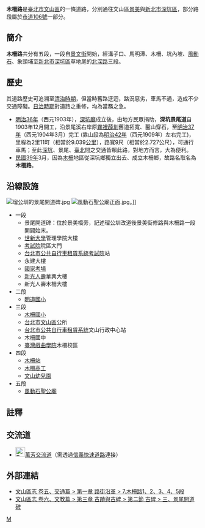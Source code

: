 {{Infobox TwRoad2
|bgcolorh=DARKGREEN
|colorh=white
|name=木柵路
|enname=MuZha Rd.
|level=部分路段屬{{Jct|country=TWN|CH|106}}，其餘為市區道路
|length=
|sec=一～五段
|speedhigh=40
|lastext=
|line=一～二段、四～五段：雙向各二車道<br/>三段：雙向各一車道
|start= [[景美街|景美街]]、[[景興路|景興路]]
|end= [[北深路|北深路三段]]
|junc=[[興隆路|興隆路四段]]、[[辛亥路|辛亥路六段]]、[[木新路|木新路一段]]、[[秀明路|秀明路一段]]、[[和平東路|和平東路四段]]
|img=
|cap=
|size=
|left=[[景美街|景美街]]
|right=[[北深路|北深路三段]]
|leftdirection=W
|rightdirection=E
|leftend=Y
|SN=
|SNtype=
|SNNum=
|SN2=
|SN2type=
|SN2Num=
|SN3=
|SN3type=
|SN3Num=
}}
'''木柵路'''是[[臺北市|臺北市]][[文山區|文山區]]的一條道路，分別通往文山區[[景美|景美]]與[[新北市|新北市]][[深坑區|深坑區]]，部分路段屬於[[市道106號|市道106號]]一部分。

==簡介==
'''木柵路'''共分有五段，一段自[[景文街|景文街]]開始，經溝子口、馬明潭、木柵、坑內坡、[[風動石|風動石]]、象頭埔至[[新北市|新北市]][[深坑區|深坑區]]草地尾的[[北深路|北深路]]三段。

==歷史==
其道路歷史可追溯至[[清治時期|清治時期]]，但當時舊路迂迴，路況惡劣，車馬不通，造成不少交通障礙。[[台灣日治時期|日治時期]]對道路之重修，均為當務之急。
*[[明治|明治36年]]（西元1903年），[[深坑廳|深坑廳]]成立後，由地方民眾捐助，'''深坑景尾道'''自1903年12月開工，沿景尾溪右岸原[[霧裡薜圳|霧裡薜圳]]舊道拓寬、鑿山穿石，至[[明治|明治37年]]（西元1904年3月）完工 (靠山段為[[明治|明治42年]]（西元1909年）左右完工)，里程為2里11町（相當於9.039[[公里|公里]]），路寬9尺（相當於2.727公尺），可通行車馬；至此[[深坑區|深坑]]、景尾、[[臺北市|臺北]]間之交通皆賴此路，對地方而言，大為便利{{notetag|根據《深坑廳第2統計書》，[[深坑廳|深坑廳]]編，〈管內狀況及沿革〉，第15：道路交通，頁23。平地路寬9公尺較沒問題；山地則因地形限制，只能寬5公尺。}}。
*[[民國39年|民國39年]]3月，因為[[木柵|木柵]]地區從深坑鄉獨立出去、成立木柵鄉，故路名取名為'''木柵路'''。

==沿線設施==
[[File:瑠公圳的景尾開道碑.jpg|thumb]]
[[File:風動石聖公廟正面.jpg|thumb]]。]]
*一段
**景尾開道碑：位於景美橋旁，記述瑠公圳改道後景美街修路與木柵路一段開闢始末。
**[[世新大學|世新大學]]管理學院大樓
**[[考試院|考試院]]院區大門
**[[台北市公共自行車租賃系統|台北市公共自行車租賃系統]][[考試院|考試院]]站
**永建大樓
**[[國家考場|國家考場]]
**[[新光人壽|新光人壽]]華興大樓
**新光人壽木柵大樓
*二段
**[[臺北市文山區明道國民小學|明道國小]]
*三段
**[[臺北市文山區木柵國民小學|木柵國小]]
**[[台北市|台北市]][[文山區|文山區]]公所
**[[台北市公共自行車租賃系統|台北市公共自行車租賃系統]]文山行政中心站
**木柵國中
**[[國立臺灣戲曲學院|臺灣戲曲學院]]木柵校區
*四段
**[[木柵站|木柵站]]
**[[木柵高工|木柵高工]]
**[[臺北市立文山幼兒園|文山幼兒園]]
*五段
**[[風動石聖公廟|風動石聖公廟]]

==註釋==
<div class="references-small">
{{notefoot}}
</div>

==交流道==
*[[File:TWHW3a.svg|25px]][[萬芳交流道|萬芳交流道]]（需透過[[信義快速道路|信義快速道路]]連接）

==外部連結==
*[https://wsdo.gov.taipei/News_Content.aspx?n=5F7D988911E7911A&sms=5CBDB305327E8F94&s=5F36DEB3EE12631C 文山區志 卷五、交通篇 > 第一章 路街沿革 > 7.木柵路1、2、3、4、5段] {{Wayback|url=https://wsdo.gov.taipei/News_Content.aspx?n=5F7D988911E7911A&sms=5CBDB305327E8F94&s=5F36DEB3EE12631C |date=20210406140526 }}
*[http://wsdo.gov.taipei/ct.asp?xItem=35513&ctNode=4759&mp=124121 文山區志 卷六、文教篇 > 第三章 古蹟與古碑 > 第二節 古碑 > 三、景尾開道碑] {{Wayback|url=http://wsdo.gov.taipei/ct.asp?xItem=35513&ctNode=4759&mp=124121 |date=20160305043502 }}

{{臺北公路網}}
{{臺北市市區主要道路}}
{{臺北市山區主要道路}}

[[Category:台北市街道|M]]
